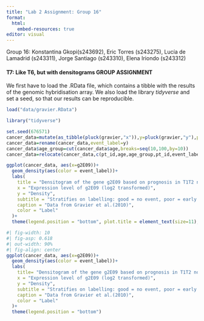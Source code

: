 ```yaml
---
title: "Lab 2 Assignment: Group 16"
format:
  html:
    embed-resources: true
editor: visual
---
```


Group 16: Konstantina Gkopi(s243692), Eric Torres (s243275), Lucía de Lamadrid (s243311), Jorge Santiago (s243310), Elena Iriondo (s243312)

#### **T7: Like T6, but with densitograms** GROUP ASSIGNMENT

We first have to load the .RData file, which contains a tibble with the results of the genomic hybridisation array. We also load the library *tidyverse* and set a seed, so that our results can be reproducible. 

```r
load("data/gravier.RData")
```

```r
library("tidyverse")
```

```r
set.seed(676571)
cancer_data=mutate(as_tibble(pluck(gravier,"x")),y=pluck(gravier,"y"),pt_id=1:length(pluck(gravier, "y")),age=round(rnorm(length(pluck(gravier,"y")),mean=55,sd=10),1))
cancer_data=rename(cancer_data,event_label=y)
cancer_data$age_group=cut(cancer_data$age,breaks=seq(10,100,by=10))
cancer_data=relocate(cancer_data,c(pt_id,age,age_group,pt_id,event_label))
```

```r
ggplot(cancer_data, aes(x=g2E09))+
  geom_density(aes(color = event_label))+
  labs(
    title = "Densitogram of the gene g2E09 based on prognosis in T1T2 node-negative breast cancer patients",
    x = "Expression level of g2E09 (log2 transformed)",
    y = "Density",
    subtitle = "Stratifies on labelling: good = no event, poor = early metastasis",
    caption = "Data from Gravier et al.(2010)",
    color = "Label"
  )+
  theme(legend.position = "bottom", plot.title = element_text(size=11), plot.subtitle = element_text(size=9))
```

```r
#| fig-width: 10
#| fig-asp: 0.618
#| out-width: 90%
#| fig-align: center
ggplot(cancer_data, aes(x=g2E09))+
  geom_density(aes(color = event_label))+
  labs(
    title= "Densitogram of the gene g2E09 based on prognosis in T1T2 node-negative breast cancer patients",
    x = "Expression level of g2E09 (log2 transformed)",
    y = "Density",
    subtitle = "Stratifies on labelling: good = no event, poor = early metastasis",
    caption = "Data from Gravier et al.(2010)",
    color = "Label"
  )+
  theme(legend.position = "bottom")
```
